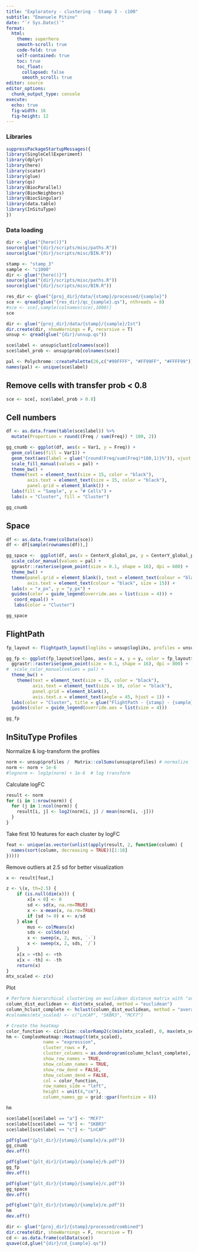 ```yaml
---
title: "Exploratory - clustering - Stamp 3 - c100"
subtitle: "Emanuele Pitino"
date: "`r Sys.Date()`"
format: 
  html:
    theme: superhero
    smooth-scroll: true
    code-fold: true
    self-contained: true
    toc: true
    toc_float: 
      collapsed: false
      smooth_scroll: true
editor: source
editor_options: 
  chunk_output_type: console
execute:
  echo: true
  fig-width: 16     
  fig-height: 12 
---
```


### Libraries

```r
suppressPackageStartupMessages({
library(SingleCellExperiment)
library(dplyr)
library(here)
library(scater)
library(glue)
library(qs)
library(BiocParallel)
library(BiocNeighbors)
library(BiocSingular)
library(data.table)
library(InSituType)
})
```

### Data loading

```r
dir <- glue("{here()}")
source(glue("{dir}/scripts/misc/paths.R"))
source(glue("{dir}/scripts/misc/BIN.R"))
```

```r
stamp <- "stamp_3"
sample <- "c1000"
dir <- glue("{here()}")
source(glue("{dir}/scripts/misc/paths.R"))
source(glue("{dir}/scripts/misc/BIN.R"))

res_dir <- glue("{proj_dir}/data/{stamp}/processed/{sample}")
sce <- qread(glue("{res_dir}/qc_{sample}.qs"), nthreads = 8)
#sce <- sce[,sample(colnames(sce),1000)]
sce 
```

```r
dir <- glue("{proj_dir}/data/{stamp}/{sample}/Ist")
dir.create(dir, showWarnings = F, recursive = T)
unsup <- qread(glue("{dir}/unsup.qs"))
```


```r
sce$label <- unsup$clust[colnames(sce)]
sce$label_prob <- unsup$prob[colnames(sce)]

pal <- Polychrome::createPalette(26,c("#99FFFF", "#FF99FF", "#FFFF99"))
names(pal) <- unique(sce$label)
```

## Remove cells with transfer prob < 0.8
```r
sce <- sce[, sce$label_prob > 0.8]
```

## Cell numbers

```r
df <- as.data.frame(table(sce$label)) %>%
  mutate(Proportion = round((Freq / sum(Freq)) * 100, 2))

gg_cnumb <- ggplot(df, aes(x = Var1, y = Freq)) + 
  geom_col(aes(fill = Var1)) +
  geom_text(aes(label = glue("{round(Freq/sum(Freq)*100,1)}%")), vjust = -0.5, size = 5) +
  scale_fill_manual(values = pal) + 
  theme_bw() +
  theme(text = element_text(size = 15, color = "black"),
        axis.text = element_text(size = 15, color = "black"),
        panel.grid = element_blank()) +
  labs(fill = "Sample", y = "# Cells") +
  labs(x = "Cluster", fill = "Cluster")

gg_cnumb
```

## Space
```r
df <- as.data.frame(colData(sce))
df <- df[sample(rownames(df)),]

gg_space <-  ggplot(df, aes(x = CenterX_global_px, y = CenterY_global_px, color = label)) + 
  scale_color_manual(values = pal) +
  ggrastr::rasterise(geom_point(size = 0.1, shape = 16), dpi = 600) +
  theme_bw() + 
  theme(panel.grid = element_blank(), text = element_text(colour = "black", size = 20), 
        axis.text = element_text(colour = "black", size = 15)) +
  labs(x = "x_px", y = "y_px") +
  guides(color = guide_legend(override.aes = list(size = 4))) +
   coord_equal() +
   labs(color = "Cluster")

gg_space
```


## FlightPath
```r
fp_layout <- flightpath_layout(logliks = unsup$logliks, profiles = unsup$profiles)

gg_fp <- ggplot(fp_layout$cellpos, aes(x = x, y = y, color = fp_layout$clust)) +
  ggrastr::rasterise(geom_point(size = 0.1, shape = 16), dpi = 800) +
#  scale_color_manual(values = pal) +
  theme_bw() +
    theme(text = element_text(size = 15, color = "black"),
          axis.text = element_text(size = 10, color = "black"),
          panel.grid = element_blank(),
          axis.text.x = element_text(angle = 45, hjust = 1)) +
  labs(color = "Cluster", title = glue("FlightPath - {stamp} - {sample}")) +
  guides(color = guide_legend(override.aes = list(size = 4))) 

gg_fp
```


## InSituType Profiles

Normalize & log-transform the profiles
```r
norm <- unsup$profiles /  Matrix::colSums(unsup$profiles) # normalize
norm <- norm + 1e-6
#lognorm <- log1p(norm) + 1e-6  # log transform
```

Calculate logFC

```r
result <- norm 
for (i in 1:nrow(norm)) {
  for (j in 1:ncol(norm)) {
    result[i, j] <- log2(norm[i, j] / mean(norm[i, -j]))
  }
}
```

Take first 10 features for each cluster by logFC

```r
feat <- unique(as.vector(unlist(apply(result, 2, function(column) {
  names(sort(column, decreasing = TRUE))[1:10]
}))))
```

Remove outliers at 2.5 sd for better visualization

```r
x <- result[feat,]

z <- \(x, th=2.5) {
    if (is.null(dim(x))) {
        x[x < 0] <- 0
        sd <- sd(x, na.rm=TRUE)
        x <- x-mean(x, na.rm=TRUE)
        if (sd != 0) x <- x/sd
    } else {
        mus <- colMeans(x)
        sds <- colSds(x)
        x <- sweep(x, 2, mus, `-`)
        x <- sweep(x, 2, sds, `/`)
    }
    x[x > +th] <- +th
    x[x < -th] <- -th
    return(x)
}
mtx_scaled <- z(x)
```

Plot

```r
# Perform hierarchical clustering on euclidean distance matrix with "average" method
column_dist_euclidean <- dist(mtx_scaled, method = "euclidean")
column_hclust_complete <- hclust(column_dist_euclidean, method = "average")
#colnames(mtx_scaled) <- c("LnCAP", "SKBR3", "MCF7")

# Create the heatmap
color_function <- circlize::colorRamp2(c(min(mtx_scaled), 0, max(mtx_scaled)), c("navy", "white", "red"))
hm <- ComplexHeatmap::Heatmap(t(mtx_scaled),
              name = "expression",
              cluster_rows = F,
              cluster_columns = as.dendrogram(column_hclust_complete),
              show_row_names = TRUE,
              show_column_names = TRUE,
              show_row_dend = FALSE,
              show_column_dend = FALSE,
              col = color_function,
              row_names_side = "left",
              height = unit(4,"cm"),
              column_names_gp = grid::gpar(fontsize = 8))

hm
```

```r
sce$label[sce$label == "a"] <- "MCF7"
sce$label[sce$label == "b"] <- "SKBR3"
sce$label[sce$label == "c"] <- "LnCAP"
```

```r
pdf(glue("{plt_dir}/{stamp}/{sample}/a.pdf"))
gg_cnumb
dev.off()

pdf(glue("{plt_dir}/{stamp}/{sample}/b.pdf"))
gg_fp
dev.off()

pdf(glue("{plt_dir}/{stamp}/{sample}/c.pdf"))
gg_space
dev.off()

pdf(glue("{plt_dir}/{stamp}/{sample}/e.pdf"))
hm
dev.off()
```

```r
dir <- glue("{proj_dir}/{stamp}/processed/combined")
dir.create(dir, showWarnings = F, recursive = T)
cd <- as.data.frame(colData(sce))
qsave(cd,glue("{dir}/cd_{sample}.qs"))
```
